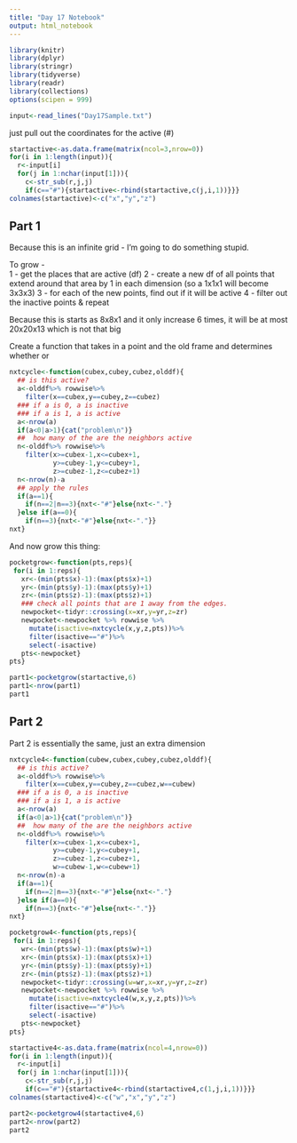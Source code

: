 ```yaml
---
title: "Day 17 Notebook"
output: html_notebook
---
```


```r
library(knitr)
library(dplyr)
library(stringr)
library(tidyverse)
library(readr)
library(collections)
options(scipen = 999)
```

```r
input<-read_lines("Day17Sample.txt")
```

just pull out the coordinates for the active (#)

```r
startactive<-as.data.frame(matrix(ncol=3,nrow=0))
for(i in 1:length(input)){
  r<-input[i]
  for(j in 1:nchar(input[1])){
    c<-str_sub(r,j,j)
    if(c=="#"){startactive<-rbind(startactive,c(j,i,1))}}}
colnames(startactive)<-c("x","y","z")
```



## Part 1
Because this is an infinite grid - I'm going to do something stupid.

To grow -  
1 - get the places that are active (df)
2 - create a new df of all points that extend around that area by 1 in each dimension  (so a 1x1x1 will become 3x3x3)
3 - for each of the new points, find out if it will be active
4 - filter out the inactive points & repeat

Because this is starts as 8x8x1 and it only increase 6 times, it will be at most 20x20x13 which is not that big

Create a function that takes in a point and the old frame and determines whether or  
```r
nxtcycle<-function(cubex,cubey,cubez,olddf){
  ## is this active?
  a<-olddf%>% rowwise%>%
    filter(x==cubex,y==cubey,z==cubez)
  ### if a is 0, a is inactive
  ### if a is 1, a is active
  a<-nrow(a)
  if(a<0|a>1){cat("problem\n")}
  ##  how many of the are the neighbors active
  n<-olddf%>% rowwise%>%
    filter(x>=cubex-1,x<=cubex+1,
           y>=cubey-1,y<=cubey+1,
           z>=cubez-1,z<=cubez+1)
  n<-nrow(n)-a
  ## apply the rules
  if(a==1){
    if(n==2|n==3){nxt<-"#"}else{nxt<-"."}
  }else if(a==0){
    if(n==3){nxt<-"#"}else{nxt<-"."}}
nxt}
```

And now grow this thing:

```r
pocketgrow<-function(pts,reps){
 for(i in 1:reps){
   xr<-(min(pts$x)-1):(max(pts$x)+1)
   yr<-(min(pts$y)-1):(max(pts$y)+1)
   zr<-(min(pts$z)-1):(max(pts$z)+1)
   ### check all points that are 1 away from the edges.  
   newpocket<-tidyr::crossing(x=xr,y=yr,z=zr)
   newpocket<-newpocket %>% rowwise %>%
     mutate(isactive=nxtcycle(x,y,z,pts))%>%
     filter(isactive=="#")%>%
     select(-isactive)
   pts<-newpocket}
pts}
```

```r
part1<-pocketgrow(startactive,6)
part1<-nrow(part1)
part1
```

## Part 2

Part 2 is essentially the same, just an extra dimension

```r
nxtcycle4<-function(cubew,cubex,cubey,cubez,olddf){
  ## is this active?
  a<-olddf%>% rowwise%>%
    filter(x==cubex,y==cubey,z==cubez,w==cubew)
  ### if a is 0, a is inactive
  ### if a is 1, a is active
  a<-nrow(a)
  if(a<0|a>1){cat("problem\n")}
  ##  how many of the are the neighbors active
  n<-olddf%>% rowwise%>%
    filter(x>=cubex-1,x<=cubex+1,
           y>=cubey-1,y<=cubey+1,
           z>=cubez-1,z<=cubez+1,
           w>=cubew-1,w<=cubew+1)
  n<-nrow(n)-a
  if(a==1){
    if(n==2|n==3){nxt<-"#"}else{nxt<-"."}
  }else if(a==0){
    if(n==3){nxt<-"#"}else{nxt<-"."}}
nxt}
```


```r
pocketgrow4<-function(pts,reps){
 for(i in 1:reps){
   wr<-(min(pts$w)-1):(max(pts$w)+1)
   xr<-(min(pts$x)-1):(max(pts$x)+1)
   yr<-(min(pts$y)-1):(max(pts$y)+1)
   zr<-(min(pts$z)-1):(max(pts$z)+1)
   newpocket<-tidyr::crossing(w=wr,x=xr,y=yr,z=zr)
   newpocket<-newpocket %>% rowwise %>%
     mutate(isactive=nxtcycle4(w,x,y,z,pts))%>%
     filter(isactive=="#")%>%
     select(-isactive)
   pts<-newpocket}
pts}
```

```r
startactive4<-as.data.frame(matrix(ncol=4,nrow=0))
for(i in 1:length(input)){
  r<-input[i]
  for(j in 1:nchar(input[1])){
    c<-str_sub(r,j,j)
    if(c=="#"){startactive4<-rbind(startactive4,c(1,j,i,1))}}}
colnames(startactive4)<-c("w","x","y","z")
```

```r
part2<-pocketgrow4(startactive4,6)
part2<-nrow(part2)
part2
```

